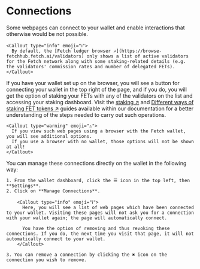 
# Connections

Some webpages can connect to your wallet and enable interactions that otherwise would be not possible.

    <Callout type="info" emoji="ℹ️">
      By default, the [Fetch ledger browser ↗️](https://browse-fetchhub.fetch.ai/validators) only shows a list of active validators for the Fetch network along with some staking-related details (e.g. the validators' commission rates and number of delegated FETs).
    </Callout>

If you have your wallet set up on the browser, you will see a button for connecting your wallet in the top right of the page, and if you do, you will get the option of staking your FETs with any of the validators on the list and accessing your staking dashboard. Visit the [staking ↗️](/guides/fetch-network/how-to-stake) and [Different ways of staking FET tokens ↗️](/guides/fetch-network/different-ways-to-stake-the-fet-token) guides available within our documentation for a better understanding of the steps needed to carry out such operations.

    <Callout type="warning" emoji="⚠️">
      If you view such web pages using a browser with the Fetch wallet, you will see additional options.
      If you use a browser with no wallet, those options will not be shown at all!
    </Callout>

You can manage these connections directly on the wallet in the following way:

    1. From the wallet dashboard, click the ☰ icon in the top left, then **Settings**.
    2. Click on **Manage Connections**.

        <Callout type="info" emoji="ℹ️">
          Here, you will see a list of web pages which have been connected to your wallet. Visiting these pages will not ask you for a connection with your wallet again; the page will automatically connect.

          You have the option of removing and thus revoking these connections. If you do, the next time you visit that page, it will not automatically connect to your wallet.
        </Callout>

    3. You can remove a connection by clicking the ✖ ️icon on the connection you wish to remove.
